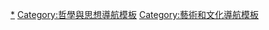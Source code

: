 {{Navbox
|name = 美学
|title = [[美学]]
|bodyclass = hlist
|basestyle = background:#FFDEAD; color:black;
|state = {{{state<includeonly>|collapsed</includeonly>}}}

|group1 = [[:Category:美學家|學者]]
|list1 =
* [[Abhinavagupta]]
* [[狄奧多·阿多諾]]
* [[漢斯·烏爾斯·馮·巴爾塔薩]]
* [[亚历山大·戈特利布·鲍姆加登]]
* [[Clive Bell]]
* [[伯納德·鮑桑葵]]
* [[Edward Bullough]]
* [[罗宾·乔治·柯林武德]]
* [[Arthur Danto]]
* [[约翰·杜威]]
* [[Hubert Dreyfus]]
* [[Curt John Ducasse]]
* [[Thierry de Duve]]
* [[Roger Fry]]
* [[纳尔逊·古德曼]]
* [[格奥尔格·威廉·弗里德里希·黑格尔|G.W.F.黑格尔]]
* [[马丁·海德格尔]]
* [[大卫·休谟]]
* [[伊曼努尔·康德]]
* [[保羅·克利]]
* [[蘇珊·朗格]]
* [[西奥多·利普斯]]
* [[捷尔吉·卢卡奇]]
* [[让-弗朗索瓦·利奥塔]]
* [[Joseph Margolis]]
* [[雅克·馬里頓]]
* [[Thomas Munro (art historian)|Thomas Munro]]
* [[弗里德里希·尼采]]
* [[何塞·奧特嘉·伊·加塞特]]
* [[Dewitt H. Parker]]
* [[Stephen Pepper]]
* [[David Prall]]
* [[George Lansing Raymond]]
* [[瑞恰慈|I·A·瑞恰慈]]
* [[乔治·桑塔亚那]]
* [[弗里德里希·席勒]]
* [[亚瑟·叔本华]]
* [[艾温·辛格]]
* [[罗宾德拉纳特·泰戈尔]]
* [[莫里斯·韋茲]]
* [[理查德·沃雷姆]]


| group2 = [[:Category:美学理论|理论]]
| list2  =
* [[古典主義]]
* [[歷史主義 (藝術)|歷史主義]]
* [[現代主義]]
* [[后现代主义]]
* [[精神分析學]]
* [[浪漫主义]]
* [[象征主义]]
* [[進化美學]]

|group3 = [[:Category:美学中的概念|概念]]
|list3  =
* [[浪漫主义]]
* [[美学解读]]
* [[Art manifesto]]
* [[前衛]]
* [[美]]
* [[厭煩]]
* [[坎普风]]
* [[喜劇]]
* [[創造力]]
* [[可愛]]
* [[厭惡]]
* [[Ecstasy (philosophy)|Ecstasy]]
* [[高雅]]
* [[娛樂]]
* [[情色性]]
* [[凝視]]
* [[和声]]
* [[裁判 (法律)]]
* [[欲樂]]
* [[媚俗|-{zh-tw:媚俗;zh-cn:刻奇;zh-hk:媚俗;}-]]
* [[Life imitating art]]
* [[Magnificence (History of ideas)|Magnificence]]
* [[摹仿]]
* [[知觉]]
* [[Quality (philosophy)|Quality]]
* [[Indian aesthetics|Rasa]]
* [[Reverence (emotion)|Reverence]]
* [[艺术风格]]
* [[崇高]]
* [[品味]]
* [[作品]]

|group4 = 相關
|list4  =
* [[音乐美学]]
* [[应用美学]]
* [[建筑]]
* [[艺术]]
* [[艺术批评]]
* [[美食學]]
* [[History of painting]]
* [[幽默]]
* [[日本美學]]
* [[Literary merit]]
* [[數學之美]]
* [[数学和艺术]]
* [[Neuroesthetics]]
* [[绘画]]
* [[设计哲学]]
* [[电影哲学]]
* [[音乐哲学]]
* [[诗歌]]
* [[雕塑]]
* [[绘画理论]]
* [[悲劇]]

|below =
* [[:Category:美学|分类:美学]]

}}<noinclude>

{{collapsible option}}

[[Category:美学|*]]
[[Category:哲學與思想導航模板]]
[[Category:藝術和文化導航模板]]
</noinclude>